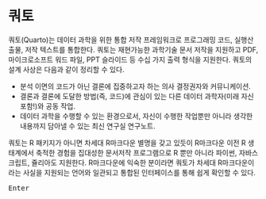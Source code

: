 

# 쿼토


쿼토(Quarto)는 데이터 과학을 위한 통합 저작 프레임워크로 프로그래밍 코드, 실행산출물, 저작 텍스트를 통합한다. 쿼토는 재현가능한 과학기술 문서 저작을 지원하고 PDF, 마이크로소프트 워드 파일, PPT 슬라이드 등 수십 가지 출력 형식을 지원한다. 쿼토의 설계 사상은 다음과 같이 정리할 수 있다.


- 분석 이면의 코드가 아닌 결론에 집중하고자 하는 의사 결정권자와 커뮤니케이션.
- 결론과 결론에 도달한 방법(즉, 코드)에 관심이 있는 다른 데이터 과학자(미래 자신 포함!)와 공동 작업.
- 데이터 과학을 수행할 수 있는 환경으로서, 자신이 수행한 작업뿐만 아니라 생각한 내용까지 담아낼 수 있는 최신 연구실 연구노트.

쿼토는 R 패키지가 아니면 차세대 R마크다운 별명을 갖고 있듯이 R마크다운 이전 R 생태계에서 축적한 경험을 집대성한 문서저작 프로그램으로 R 뿐만 아니라 파이썬, 자바스크립트, 쥴리아도 지원한다. R마크다운에 익숙한 분이라면 쿼토가 차세대 R마크다운이라는 사실을 지원되는 언어와 일관되고 통합된 인터페이스를 통해 쉽게 확인할 수 있다.


<kbd>Enter</kbd>


